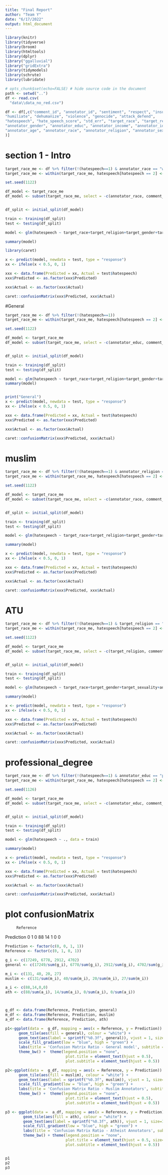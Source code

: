 ```yaml
---
title: "Final Report"
author: "Team Y"
date: "6/17/2022"
output: html_document
---
```


```r
library(knitr)
library(tidyverse)
library(broom)
library(htmltools)
library(dplyr)
library("ggalluvial")
library("gridExtra") 
library(tidymodels)
library(schrute)
library(lubridate)
```

```r
# opts_chunk$set(echo=FALSE) # hide source code in the document
path <- setwd("..")
df <- read.csv(
  "data\\data_no_red.csv")

df <- df[,c("comment_id", "annotator_id", "sentiment", "respect", "insult", 
"humiliate", "dehumanize", "violence", "genocide", "attack_defend", 
"hatespeech", "hate_speech_score", "std_err", "target_race", "target_religion", "target_gender", "target_sexuality", 
"annotator_gender", "annotator_educ", "annotator_income", "annotator_ideology", 
"annotator_age", "annotator_race", "annotator_religion", "annotator_sexuality"
)]
```
# section 1 - Intro

```r

target_race_me <- df %>% filter(!(hatespeech==1) & annotator_race == "white")
target_race_me <- within(target_race_me, hatespeech[hatespeech == 2] <- 1)

set.seed(1122)

df_model <- target_race_me
df_model <- subset(target_race_me, select = -c(annotator_race, comment_id, annotator_id ))


df_split <- initial_split(df_model)

train <- training(df_split)
test <- testing(df_split)

model <- glm(hatespeech ~ target_race+target_religion+target_gender+target_sexuality+annotator_age, data = train)

summary(model)
```

```r
library(caret)

x <- predict(model, newdata = test, type = "response")
xx <- ifelse(x < 0.5, 0, 1)

xxx <- data.frame(Predicted = xx, Actual = test$hatespeech)
xxx$Predicted <- as.factor(xxx$Predicted)

xxx$Actual <- as.factor(xxx$Actual)

caret::confusionMatrix(xxx$Predicted, xxx$Actual)

```

#General
```r
target_race_me <- df %>% filter(!(hatespeech==1))
target_race_me <- within(target_race_me, hatespeech[hatespeech == 2] <- 1)

set.seed(1122)

df_model <- target_race_me
df_model <- subset(target_race_me, select = -c(annotator_educ, comment_id, annotator_id, hate_speech_score,sentiment,respect,insult,humiliate,dehumanize,violence,genocide,attack_defend ))


df_split <- initial_split(df_model)

train <- training(df_split)
test <- testing(df_split)

model <- glm(hatespeech ~ target_race+target_religion+target_gender+target_sexuality+annotator_age, data = train)
summary(model)


print("General")
x <- predict(model, newdata = test, type = "response")
xx <- ifelse(x < 0.5, 0, 1)

xxx <- data.frame(Predicted = xx, Actual = test$hatespeech)
xxx$Predicted <- as.factor(xxx$Predicted)

xxx$Actual <- as.factor(xxx$Actual)

caret::confusionMatrix(xxx$Predicted, xxx$Actual)

```
# muslim
```r

target_race_me <- df %>% filter(!(hatespeech==1) & annotator_religion == "muslim")
target_race_me <- within(target_race_me, hatespeech[hatespeech == 2] <- 1)

set.seed(1122)

df_model <- target_race_me
df_model <- subset(target_race_me, select = -c(annotator_race, comment_id, annotator_id ))


df_split <- initial_split(df_model)

train <- training(df_split)
test <- testing(df_split)

model <- glm(hatespeech ~ target_race+target_religion+target_gender+target_sexuality+annotator_age, data = train)

summary(model)

x <- predict(model, newdata = test, type = "response")
xx <- ifelse(x < 0.5, 0, 1)

xxx <- data.frame(Predicted = xx, Actual = test$hatespeech)
xxx$Predicted <- as.factor(xxx$Predicted)

xxx$Actual <- as.factor(xxx$Actual)

caret::confusionMatrix(xxx$Predicted, xxx$Actual)
```
# ATU
```r
target_race_me <- df %>% filter(!(hatespeech==1) & target_religion == "atheist")
target_race_me <- within(target_race_me, hatespeech[hatespeech == 2] <- 1)

set.seed(1122)

df_model <- target_race_me
df_model <- subset(target_race_me, select = -c(target_religion, comment_id, annotator_id ))


df_split <- initial_split(df_model)

train <- training(df_split)
test <- testing(df_split)

model <- glm(hatespeech ~ target_race+target_gender+target_sexuality+annotator_age, data = train)

summary(model)

x <- predict(model, newdata = test, type = "response")
xx <- ifelse(x < 0.5, 0, 1)

xxx <- data.frame(Predicted = xx, Actual = test$hatespeech)
xxx$Predicted <- as.factor(xxx$Predicted)

xxx$Actual <- as.factor(xxx$Actual)

caret::confusionMatrix(xxx$Predicted, xxx$Actual)

```

# professional_degree

```r


target_race_me <- df %>% filter(!(hatespeech==1) & annotator_educ == "professional_degree")
target_race_me <- within(target_race_me, hatespeech[hatespeech == 2] <- 1)

set.seed(1126)

df_model <- target_race_me
df_model <- subset(target_race_me, select = -c(annotator_educ, comment_id, annotator_id, hate_speech_score,sentiment,respect,insult,humiliate,dehumanize,violence,genocide,attack_defend ))


df_split <- initial_split(df_model)

train <- training(df_split)
test <- testing(df_split)

model <- glm(hatespeech ~ ., data = train)

summary(model)

x <- predict(model, newdata = test, type = "response")
xx <- ifelse(x < 0.5, 0, 1)

xxx <- data.frame(Predicted = xx, Actual = test$hatespeech)
xxx$Predicted <- as.factor(xxx$Predicted)

xxx$Actual <- as.factor(xxx$Actual)

caret::confusionMatrix(xxx$Predicted, xxx$Actual)

```

# plot confusionMatrix
         Reference
Prediction  0  1
         0 88 14
         1  0  0
```r

Prediction <- factor(c(0, 0, 1, 1))
Reference <- factor(c(0, 1, 0, 1))

g_i <- c(17249, 6778, 2912, 4702)
general <- c(17249/sum(g_i), 6778/sum(g_i), 2912/sum(g_i), 4702/sum(g_i))

m_i <- c(131, 40, 20, 27)
muslim <- c(131/sum(m_i), 40/sum(m_i), 20/sum(m_i), 27/sum(m_i))

a_i <- c(88,14,0,0)
ath <- c(88/sum(a_i), 14/sum(a_i), 0/sum(a_i), 0/sum(a_i))



g_df <- data.frame(Reference, Prediction, general)
m_df <- data.frame(Reference, Prediction, muslim)
a_df <- data.frame(Reference, Prediction, ath)

p1<-ggplot(data =  g_df, mapping = aes(x = Reference, y = Prediction)) +
      geom_tile(aes(fill = general), colour = "white") +
      geom_text(aes(label = sprintf("%0.3f", general)), vjust = 1, size=10) +
      scale_fill_gradient(low = "blue", high = "green") +
      labs(title = 'Confusion Matrix Ratio - General model', subtitle = " Accuracy : 0.6938 ")+
      theme_bw() +  theme(legend.position = "none",
                           plot.title = element_text(hjust = 0.5),
                           plot.subtitle = element_text(hjust = 0.5))

p2<-ggplot(data =  g_df, mapping = aes(x = Reference, y = Prediction)) +
      geom_tile(aes(fill = muslim), colour = "white") +
      geom_text(aes(label = sprintf("%0.3f", muslim)), vjust = 1, size=10) +
      scale_fill_gradient(low = "blue", high = "green") +
      labs(title = 'Confusion Matrix Ratio - Muslim Annotators', subtitle = "Accuracy : 0.7248 ")+
      theme_bw() +  theme(legend.position = "none",
                           plot.title = element_text(hjust = 0.5),
                           plot.subtitle = element_text(hjust = 0.5))

p3 <- ggplot(data =  a_df, mapping = aes(x = Reference, y = Prediction)) +
        geom_tile(aes(fill = ath), colour = "white") +
        geom_text(aes(label = sprintf("%0.3f", ath)), vjust = 1, size=10) +
        scale_fill_gradient(low = "blue", high = "green") +
        labs(title = 'Confusion Matrix Ratio - Atheist Annotators', subtitle = " Accuracy : 0.8627 ")+
        theme_bw() + theme(legend.position = "none",
                           plot.title = element_text(hjust = 0.5, size= 20),
                           plot.subtitle = element_text(hjust = 0.5))



```

```r
p1
p2
p3
```

